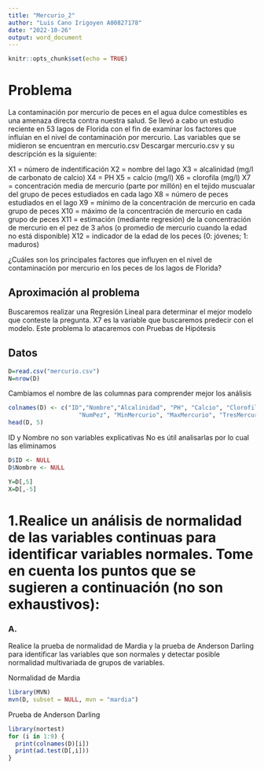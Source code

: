 ---
title: "Mercurio_2"
author: "Luis Cano Irigoyen A00827178"
date: "2022-10-26"
output: word_document
---

```{r setup, include=FALSE}
knitr::opts_chunk$set(echo = TRUE)
```

# Problema

La contaminación por mercurio de peces en el agua dulce comestibles es
una amenaza directa contra nuestra salud. Se llevó a cabo un estudio
reciente en 53 lagos de Florida con el fin de examinar los factores que
influían en el nivel de contaminación por mercurio. Las variables que se
midieron se encuentran en mercurio.csv Descargar mercurio.csv y su
descripción es la siguiente:

X1 = número de indentificación
X2 = nombre del lago
X3 = alcalinidad (mg/l de carbonato de calcio)
X4 = PH
X5 = calcio (mg/l)
X6 = clorofila (mg/l)
X7 = concentración media de mercurio (parte por millón) en el tejido
muscualar del grupo de peces estudiados en cada lago
X8 = número de peces estudiados en el lago
X9 = mínimo de la concentración de mercurio en cada grupo de peces
X10 = máximo de la concentración de mercurio en cada grupo de peces
X11 = estimación (mediante regresión) de la concentración de mercurio en
el pez de 3 años (o promedio de mercurio cuando la edad no está disponible)
X12 = indicador de la edad de los peces (0: jóvenes; 1: maduros)

¿Cuáles son los principales factores que influyen en el nivel de
contaminación por mercurio en los peces de los lagos de Florida?

## Aproximación al problema

Buscaremos realizar una Regresión Lineal para determinar el mejor modelo
que conteste la pregunta. X7 es la variable que buscaremos predecir con
el modelo. Este problema lo atacaremos con Pruebas de Hipótesis

## Datos

```{r}
D=read.csv("mercurio.csv")
N=nrow(D)
```

Cambiamos el nombre de las columnas para comprender mejor los análisis

```{r}
colnames(D) <- c("ID","Nombre","Alcalinidad", "PH", "Calcio", "Clorofila", "MediaMercurio",
                    "NumPez", "MinMercurio", "MaxMercurio", "TresMercurio","Edad")
head(D, 5)
```

ID y Nombre no son variables explicativas
No es útil analisarlas por lo cual las eliminamos

```{r}
D$ID <- NULL
D$Nombre <- NULL
```

```{r}
Y=D[,5]
X=D[,-5]
```

# 1.Realice un análisis de normalidad de las variables continuas para identificar variables normales. Tome en cuenta los puntos que se sugieren a continuación (no son exhaustivos):

### A.
Realice la prueba de normalidad de Mardia y la prueba de Anderson Darling para identificar las variables que son normales y detectar posible normalidad multivariada de grupos de variables.

Normalidad de Mardia

```{r}
library(MVN)
mvn(D, subset = NULL, mvn = "mardia")
```

Prueba de Anderson Darling

```{r}
library(nortest)
for (i in 1:9) {
  print(colnames(D)[i])
  print(ad.test(D[,i]))
}
```

